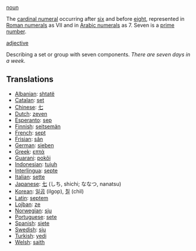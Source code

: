 [[noun]]

The [[cardinal numeral]] occurring after [[six]] and before [[eight]], represented in [[Roman numerals]] as VII and in [[Arabic numerals]] as 7. Seven is a [[prime number]].

[[adjective]]

Describing a set or group with seven components. ''There are seven days in a week.''

==Translations==
*[[Albanian]]: [[shtatë]]
*[[Catalan]]: [[set]]
*[[Chinese]]: [[七]]
*[[Dutch]]: [[zeven]]
*[[Esperanto]]: [[sep]]
*[[Finnish]]: [[seitsemän]]
*[[French]]: [[sept]]
*[[Frisian]]: [[sân]]
*[[German]]: [[sieben]]
*[[Greek]]: [[επτά]]
*[[Guarani]]: [[pokõi]]
*[[Indonesian]]: [[tujuh]]
*[[Interlingua]]: [[septe]]
*[[Italian]]: [[sette]]
*[[Japanese]]: [[七]] (しち, shichi; ななつ, nanatsu)
*[[Korean]]: [[일곱]] (ilgop), [[칠]] (chil)
*[[Latin]]: [[septem]]
*[[Lojban]]: [[ze]]
*[[Norwegian]]: [[sju]]
*[[Portuguese]]: [[sete]]
*[[Spanish]]: [[siete]]
*[[Swedish]]: [[sju]]
*[[Turkish]]: [[yedi]]
*[[Welsh]]: [[saith]]